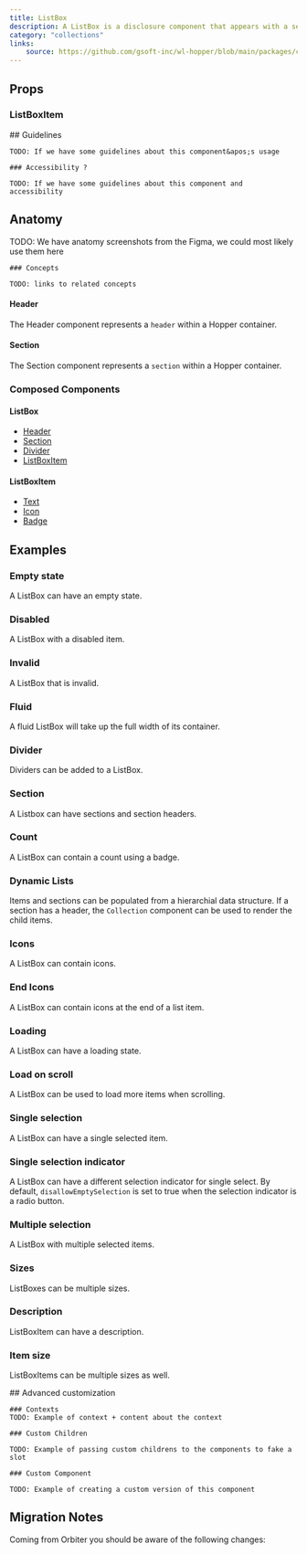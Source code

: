 ```yaml
---
title: ListBox
description: A ListBox is a disclosure component that appears with a set of actions relevant to a specific control, interface area, data element or application view. Typically, this context is determined by the user’s current selection prior to invoking the menu. Listbox can be opened from components such as Selects or Buttons.
category: "collections"
links:
    source: https://github.com/gsoft-inc/wl-hopper/blob/main/packages/components/src/listbox/src/ListBox.tsx
---
```


<Example src="ListBox/docs/preview" isOpen />

## Props

<PropTable component="ListBox" />

### ListBoxItem

<PropTable component="ListBoxItem" />


<FeatureFlag flag="next">
    ## Guidelines

    TODO: If we have some guidelines about this component&apos;s usage

    ### Accessibility ?

    TODO: If we have some guidelines about this component and accessibility
</FeatureFlag>

## Anatomy

<FeatureFlag flag="rc">
    TODO: We have anatomy screenshots from the Figma, we could most likely use them here

    ### Concepts

    TODO: links to related concepts
</FeatureFlag>


#### Header

The Header component represents a `header` within a Hopper container.

#### Section

The Section component represents a `section` within a Hopper container.

### Composed Components

#### ListBox

- [Header](./Listbox#header)
- [Section](./Listbox#section)
- [Divider](./Divider)
- [ListBoxItem](./Listbox#listboxitem)


#### ListBoxItem

- [Text](./Text)
- [Icon](./Icon)
- [Badge](./Badge)

## Examples

### Empty state

A ListBox can have an empty state.

<Example src="ListBox/docs/empty" />

### Disabled

A ListBox with a disabled item.

<Example src="ListBox/docs/disabled" />

### Invalid

A ListBox that is invalid.

<Example src="ListBox/docs/invalid" />

### Fluid

A fluid ListBox will take up the full width of its container.

<Example src="ListBox/docs/fluid" />

### Divider

Dividers can be added to a ListBox.

<Example src="ListBox/docs/divider" />

### Section

A Listbox can have sections and section headers.

<Example src="ListBox/docs/section" />

### Count

A ListBox can contain a count using a badge.

<Example src="ListBox/docs/count" />

### Dynamic Lists

Items and sections can be populated from a hierarchial data structure.
If a section has a header, the `Collection` component can be used to render the child items.

<Example src="ListBox/docs/dynamicLists" />

### Icons

A ListBox can contain icons.

<Example src="ListBox/docs/icons" />

### End Icons

A ListBox can contain icons at the end of a list item.

<Example src="ListBox/docs/endIcons" />

### Loading

A ListBox can have a loading state.

<Example src="ListBox/docs/loading" />

### Load on scroll

A ListBox can be used to load more items when scrolling.

<Example src="ListBox/docs/loadOnScroll" />

### Single selection

A ListBox can have a single selected item.

<Example src="ListBox/docs/selection" />

### Single selection indicator

A ListBox can have a different selection indicator for single select.
By default, `disallowEmptySelection` is set to true when the selection indicator is a radio button.

<Example src="ListBox/docs/selectionIndicator" />

### Multiple selection

A ListBox with multiple selected items.

<Example src="ListBox/docs/multipleSelected" />

### Sizes

ListBoxes can be multiple sizes.

<Example src="ListBox/docs/size" />

### Description

ListBoxItem can have a description.

<Example src="ListBox/docs/description" />


### Item size

ListBoxItems can be multiple sizes as well.

<Example src="ListBox/docs/multipleSizes" />

<FeatureFlag flag="next">
    ## Advanced customization

    ### Contexts
    TODO: Example of context + content about the context

    ### Custom Children

    TODO: Example of passing custom childrens to the components to fake a slot

    ### Custom Component

    TODO: Example of creating a custom version of this component
</FeatureFlag>

## Migration Notes

Coming from Orbiter you should be aware of the following changes:

<MigrateGuide src="ListBox/docs/migration-notes" />
